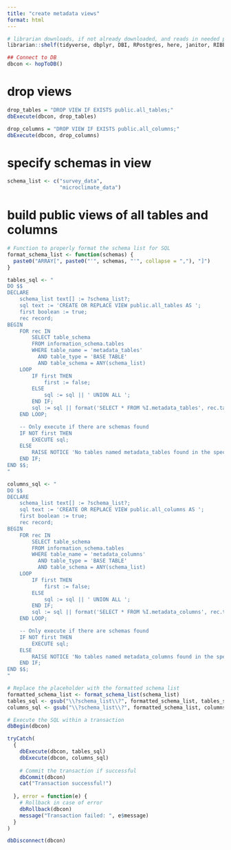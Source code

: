 ```yaml
---
title: "create metadata views"
format: html
---
```


```r
# librarian downloads, if not already downloaded, and reads in needed packages
librarian::shelf(tidyverse, dbplyr, DBI, RPostgres, here, janitor, RIBBiTR-BII/ribbitrrr)

## Connect to DB
dbcon <- hopToDB()

```
# drop views
```r
drop_tables = "DROP VIEW IF EXISTS public.all_tables;"
dbExecute(dbcon, drop_tables)

drop_columns = "DROP VIEW IF EXISTS public.all_columns;"
dbExecute(dbcon, drop_columns)
```

# specify schemas in view
```r
schema_list <- c("survey_data",
                 "microclimate_data")
```

# build public views of all tables and columns
```r
# Function to properly format the schema list for SQL
format_schema_list <- function(schemas) {
  paste0("ARRAY[", paste0("'", schemas, "'", collapse = ","), "]")
}

tables_sql <- "
DO $$
DECLARE
    schema_list text[] := ?schema_list?;
    sql text := 'CREATE OR REPLACE VIEW public.all_tables AS ';
    first boolean := true;
    rec record;
BEGIN
    FOR rec IN
        SELECT table_schema
        FROM information_schema.tables
        WHERE table_name = 'metadata_tables'
          AND table_type = 'BASE TABLE'
          AND table_schema = ANY(schema_list)
    LOOP
        IF first THEN
            first := false;
        ELSE
            sql := sql || ' UNION ALL ';
        END IF;
        sql := sql || format('SELECT * FROM %I.metadata_tables', rec.table_schema);
    END LOOP;

    -- Only execute if there are schemas found
    IF NOT first THEN
        EXECUTE sql;
    ELSE
        RAISE NOTICE 'No tables named metadata_tables found in the specified schemas.';
    END IF;
END $$;
"

columns_sql <- "
DO $$
DECLARE
    schema_list text[] := ?schema_list?;
    sql text := 'CREATE OR REPLACE VIEW public.all_columns AS ';
    first boolean := true;
    rec record;
BEGIN
    FOR rec IN
        SELECT table_schema
        FROM information_schema.tables
        WHERE table_name = 'metadata_columns'
          AND table_type = 'BASE TABLE'
          AND table_schema = ANY(schema_list)
    LOOP
        IF first THEN
            first := false;
        ELSE
            sql := sql || ' UNION ALL ';
        END IF;
        sql := sql || format('SELECT * FROM %I.metadata_columns', rec.table_schema);
    END LOOP;

    -- Only execute if there are schemas found
    IF NOT first THEN
        EXECUTE sql;
    ELSE
        RAISE NOTICE 'No tables named metadata_columns found in the specified schemas.';
    END IF;
END $$;
"

# Replace the placeholder with the formatted schema list
formatted_schema_list <- format_schema_list(schema_list)
tables_sql <- gsub("\\?schema_list\\?", formatted_schema_list, tables_sql)
columns_sql <- gsub("\\?schema_list\\?", formatted_schema_list, columns_sql)

# Execute the SQL within a transaction
dbBegin(dbcon)

tryCatch(
  {
    dbExecute(dbcon, tables_sql)
    dbExecute(dbcon, columns_sql)
    
    # Commit the transaction if successful
    dbCommit(dbcon)
    cat("Transaction successful!")
    
  }, error = function(e) {
    # Rollback in case of error
    dbRollback(dbcon)
    message("Transaction failed: ", e$message)
  }
)
```

```r
dbDisconnect(dbcon)
```